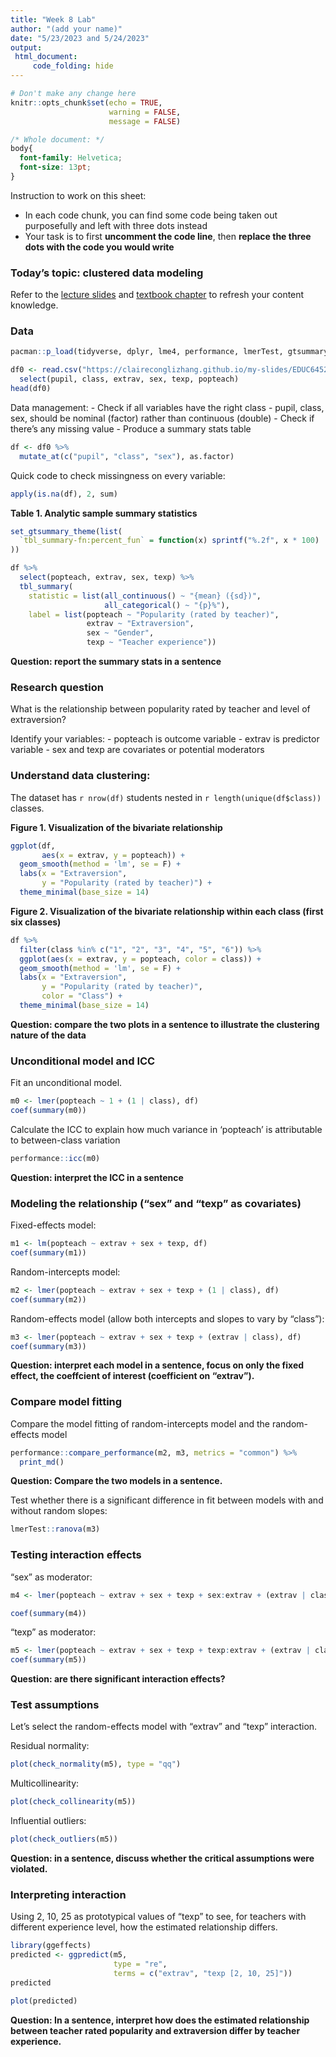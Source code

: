 ```yaml
---
title: "Week 8 Lab"
author: "(add your name)"
date: "5/23/2023 and 5/24/2023"
output: 
 html_document:
     code_folding: hide
---
```


```r
# Don't make any change here
knitr::opts_chunk$set(echo = TRUE,
                      warning = FALSE,
                      message = FALSE)
```

```css
/* Whole document: */
body{
  font-family: Helvetica;
  font-size: 13pt;
}

```


Instruction to work on this sheet: 

 - In each code chunk, you can find some code being taken out purposefully and left with three dots instead
 - Your task is to first **uncomment the code line**, then **replace the three dots with the code you would write**

### Today's topic: clustered data modeling

Refer to the [lecture slides](https://uo-educ-quant.github.io/645/slides/EDUC645_nested_data_Sp23.html#1) and [textbook chapter](https://bookdown.org/roback/bookdown-BeyondMLR/ch-multilevelintro.html) to refresh your content knowledge. 

### Data 

```r
pacman::p_load(tidyverse, dplyr, lme4, performance, lmerTest, gtsummary, modelsummary)
```


```r
df0 <- read.csv("https://claireconglizhang.github.io/my-slides/EDUC64523S/popular.csv") %>% 
  select(pupil, class, extrav, sex, texp, popteach)
head(df0)
```

Data management:
 - Check if all variables have the right class
    - pupil, class, sex, should be nominal (factor) rather than continuous (double)
 - Check if there's any missing value
 - Produce a summary stats table

```r
df <- df0 %>% 
  mutate_at(c("pupil", "class", "sex"), as.factor)
```

Quick code to check missingness on every variable:

```r
apply(is.na(df), 2, sum)
```


**Table 1. Analytic sample summary statistics**

```r
set_gtsummary_theme(list(
  `tbl_summary-fn:percent_fun` = function(x) sprintf("%.2f", x * 100)
))

df %>%
  select(popteach, extrav, sex, texp) %>% 
  tbl_summary(
    statistic = list(all_continuous() ~ "{mean} ({sd})",
                     all_categorical() ~ "{p}%"),
    label = list(popteach ~ "Popularity (rated by teacher)",
                 extrav ~ "Extraversion",
                 sex ~ "Gender",
                 texp ~ "Teacher experience"))
```

**Question: report the summary stats in a sentence**

### Research question 

What is the relationship between popularity rated by teacher and level of extraversion?

Identify your variables:
 - popteach is outcome variable
 - extrav is predictor variable
 - sex and texp are covariates or potential moderators
 
### Understand data clustering:

The dataset has `r nrow(df)` students nested in `r length(unique(df$class))` classes.

**Figure 1. Visualization of the bivariate relationship**

```r
ggplot(df,
       aes(x = extrav, y = popteach)) +
  geom_smooth(method = 'lm', se = F) +
  labs(x = "Extraversion",
       y = "Popularity (rated by teacher)") +
  theme_minimal(base_size = 14) 
```

**Figure 2. Visualization of the bivariate relationship within each class (first six classes)**

```r
df %>% 
  filter(class %in% c("1", "2", "3", "4", "5", "6")) %>% 
  ggplot(aes(x = extrav, y = popteach, color = class)) +
  geom_smooth(method = 'lm', se = F) +
  labs(x = "Extraversion",
       y = "Popularity (rated by teacher)",
       color = "Class") +
  theme_minimal(base_size = 14) 
```

**Question: compare the two plots in a sentence to illustrate the clustering nature of the data**

### Unconditional model and ICC

Fit an unconditional model.

```r
m0 <- lmer(popteach ~ 1 + (1 | class), df)
coef(summary(m0))
```

Calculate the ICC to explain how much variance in 'popteach' is attributable to between-class variation

```r
performance::icc(m0)
```

**Question: interpret the ICC in a sentence**

### Modeling the relationship ("sex" and "texp" as covariates) 

Fixed-effects model:

```r
m1 <- lm(popteach ~ extrav + sex + texp, df)
coef(summary(m1))
```

Random-intercepts model:

```r
m2 <- lmer(popteach ~ extrav + sex + texp + (1 | class), df)
coef(summary(m2))
```

Random-effects model (allow both intercepts and slopes to vary by "class"):

```r
m3 <- lmer(popteach ~ extrav + sex + texp + (extrav | class), df)
coef(summary(m3))
```

**Question: interpret each model in a sentence, focus on only the fixed effect, the coeffcient of interest (coefficient on "extrav").**

### Compare model fitting

Compare the model fitting of random-intercepts model and the random-effects model 

```r
performance::compare_performance(m2, m3, metrics = "common") %>% 
  print_md()
```

**Question: Compare the two models in a sentence.**

Test whether there is a significant difference in fit between models with and without random slopes:

```r
lmerTest::ranova(m3)
```

### Testing interaction effects

"sex" as moderator:

```r
m4 <- lmer(popteach ~ extrav + sex + texp + sex:extrav + (extrav | class), df)

coef(summary(m4))
```

"texp" as moderator:

```r
m5 <- lmer(popteach ~ extrav + sex + texp + texp:extrav + (extrav | class), df)
coef(summary(m5))
```

**Question: are there significant interaction effects?**

### Test assumptions

Let's select the random-effects model with "extrav" and "texp" interaction.

Residual normality:

```r
plot(check_normality(m5), type = "qq")
```

Multicollinearity:

```r
plot(check_collinearity(m5))
```

Influential outliers:

```r
plot(check_outliers(m5))
```

**Question: in a sentence, discuss whether the critical assumptions were violated.**

### Interpreting interaction

Using 2, 10, 25 as prototypical values of "texp" to see, for teachers with different experience level, how the estimated relationship differs.

```r
library(ggeffects)
predicted <- ggpredict(m5,
                       type = "re",
                       terms = c("extrav", "texp [2, 10, 25]")) 
predicted
```


```r
plot(predicted)
```

**Question: In a sentence, interpret how does the estimated relationship between teacher rated popularity and extraversion differ by teacher experience.**